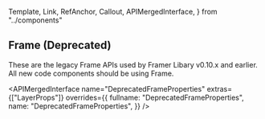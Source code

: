 <!-- 👋 Editing this file? Need help? → https://github.com/framer/api-docs/blob/master/CONTRIBUTING.md -->

  Template,
  Link,
  RefAnchor,
  Callout,
  APIMergedInterface,
} from "../components"


## Frame (Deprecated) <RefAnchor name="DeprecatedFrame" />

<Callout>

These are the legacy Frame APIs used by Framer Libary v0.10.x and earlier. All new code components should be using <Link href="/pages/frame.mdx">Frame</Link>.

</Callout>

<APIMergedInterface
  name="DeprecatedFrameProperties"
  extras={["LayerProps"]}
  overrides={{
    fullname: "DeprecatedFrameProperties",
    name: "DeprecatedFrameProperties",
  }}
/>
